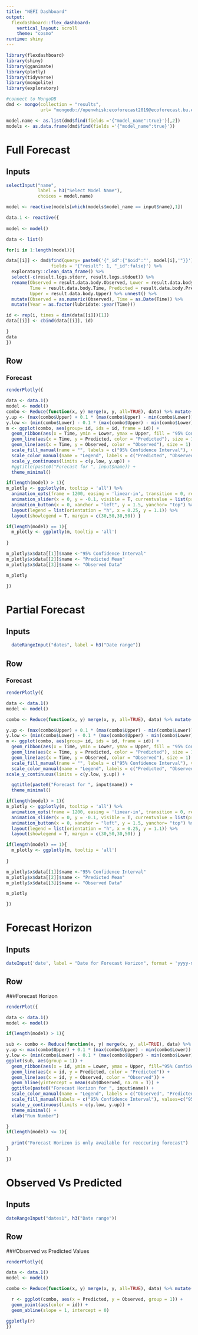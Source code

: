 ```yaml
---
title: "NEFI Dashboard"
output: 
  flexdashboard::flex_dashboard:
    vertical_layout: scroll
    theme: "cosmo"
runtime: shiny
---
```


```r
library(flexdashboard)
library(shiny)
library(gganimate)
library(plotly)
library(tidyverse)
library(mongolite)
library(exploratory)

#connect to MongoDB
dmd <- mongo(collection = "results",
             url= "mongodb://openwhisk:ecoforecast2019@ecoforecast.bu.edu:27017/EcoForecastTest")

model.name <- as.list(dmd$find(fields ='{"model_name":true}')[,2])
models <- as.data.frame(dmd$find(fields ='{"model_name":true}'))

```

Full Forecast
=======================================================================

Inputs {.sidebar}
-----------------------------------------------------------------------
```r
selectInput("name", 
            label = h3("Select Model Name"), 
            choices = model.name)

```

```r

model <- reactive(models[which(models$model_name == input$name),1])

data.1 <- reactive({
  
model <- model()

data <- list()

for(i in 1:length(model)){

data[[i]] <- dmd$find(query= paste0('{"_id":{"$oid":"', model[i],'"}}') , 
                 fields = '{"result": 1, "_id":false}') %>% 
  exploratory::clean_data_frame() %>% 
  select(-c(result.logs.stderr, result.logs.stdout)) %>% 
  rename(Observed = result.data.body.Observed, Lower = result.data.body.Lower,
         Time = result.data.body.Time, Predicted = result.data.body.Predicted, 
         Upper = result.data.body.Upper) %>% unnest() %>% 
  mutate(Observed = as.numeric(Observed), Time = as.Date(Time)) %>% 
  mutate(Year = as.factor(lubridate::year(Time)))

id <- rep(i, times = dim(data[[i]])[1])
data[[i]] <- cbind(data[[i]], id)

}
data
})

```

Row
-----------------------------------------------------------------------

### Forecast
```r

renderPlotly({

data <- data.1()  
model <- model()
combo <- Reduce(function(x, y) merge(x, y, all=TRUE), data) %>% mutate(id = as.factor(id))
y.up <- (max(combo$Upper) + 0.1 * (max(combo$Upper) - min(combo$Lower)))
y.low <- (min(combo$Lower) - 0.1 * (max(combo$Upper) - min(combo$Lower)))
m <- ggplot(combo, aes(group= id, ids = id, frame = id)) + 
  geom_ribbon(aes(x = Time, ymin = Lower, ymax = Upper, fill = "95% Confidence Interval"), alpha = 0.4) + 
  geom_line(aes(x = Time, y = Predicted, color = "Predicted"), size = 1) + 
  geom_line(aes(x = Time, y = Observed, color = "Observed"), size = 1) + 
  scale_fill_manual(name = "", labels = c("95% Confidence Interval"), values=c("95% Confidence Interval" = "blue1")) +
  scale_color_manual(name = "Legend", labels = c("Predicted", "Observed"), values=c("Predicted" = "skyblue1", "Observed" = "firebrick4")) + 
  scale_y_continuous(limits = c(y.low, y.up)) + 
  #ggtitle(paste0("Forecast for ", input$name)) + 
  theme_minimal() 

if(length(model) > 1){
m_plotly <- ggplotly(m, tooltip = 'all') %>% 
  animation_opts(frame = 1200, easing = 'linear-in', transition = 0, redraw = T, mode = "next") %>% 
  animation_slider(x = 0, y = -0.1, visible = T, currentvalue = list(prefix = "Forecast Date:", font = list(color = 'black'))) %>%
  animation_button(x = 0, xanchor = "left", y = 1.5, yanchor= "top") %>% 
  layout(legend = list(orientation = "h", x = 0.25, y = 1.1)) %>% 
  layout(showlegend = T, margin = c(30,50,30,50)) } 

if(length(model) == 1){
  m_plotly <- ggplotly(m, tooltip = 'all')
  
}

m_plotly$x$data[[1]]$name <-"95% Confidence Interval"
m_plotly$x$data[[2]]$name <- "Predicted Mean"
m_plotly$x$data[[3]]$name <- "Observed Data"

m_plotly

})


```

Partial Forecast
=======================================================================

Inputs {.sidebar}
-----------------------------------------------------------------------
```r
  dateRangeInput("dates", label = h3("Date range"))

```



Row
-----------------------------------------------------------------------
### Forecast
```r

renderPlotly({

data <- data.1()
model <- model()

combo <- Reduce(function(x, y) merge(x, y, all=TRUE), data) %>% mutate(id = as.factor(id)) %>% filter(Time >= input$dates[1]) %>% filter(Time <= input$dates[2])

y.up <- (max(combo$Upper) + 0.1 * (max(combo$Upper) - min(combo$Lower)))
y.low <- (min(combo$Lower) - 0.1 * (max(combo$Upper) - min(combo$Lower)))
m <- ggplot(combo, aes(group= id, ids = id, frame = id)) + 
  geom_ribbon(aes(x = Time, ymin = Lower, ymax = Upper, fill = "95% Confidence Interval"), alpha = 0.4) + 
  geom_line(aes(x = Time, y = Predicted, color = "Predicted"), size = 1) + 
  geom_line(aes(x = Time, y = Observed, color = "Observed"), size = 1) + 
  scale_fill_manual(name = "", labels = c("95% Confidence Interval"), values=c("95% Confidence Interval" = "blue1")) +
  scale_color_manual(name = "Legend", labels = c("Predicted", "Observed"), values=c("Predicted" = "skyblue1", "Observed" = "firebrick4")) + 
scale_y_continuous(limits = c(y.low, y.up)) + 

  ggtitle(paste0("Forecast for ", input$name)) + 
  theme_minimal() 

if(length(model) > 1){
m_plotly <- ggplotly(m, tooltip = 'all') %>% 
  animation_opts(frame = 1200, easing = 'linear-in', transition = 0, redraw = T, mode = "next") %>% 
  animation_slider(x = 0, y = -0.1, visible = T, currentvalue = list(prefix = "Forecast Date:", font = list(color = 'black'))) %>%
  animation_button(x = 0, xanchor = "left", y = 1.5, yanchor= "top") %>% 
  layout(legend = list(orientation = "h", x = 0.25, y = 1.1)) %>% 
  layout(showlegend = T, margin = c(30,50,30,50)) } 

if(length(model) == 1){
  m_plotly <- ggplotly(m, tooltip = 'all')
  
}

m_plotly$x$data[[1]]$name <-"95% Confidence Interval"
m_plotly$x$data[[2]]$name <- "Predicted Mean"
m_plotly$x$data[[3]]$name <- "Observed Data"

m_plotly

})


```


Forecast Horizon 
=======================================================================

Inputs {.sidebar}
-----------------------------------------------------------------------

```r
dateInput('date', label = "Date for Forecast Horizon", format = 'yyyy-mm-dd')
```


Row
-----------------------------------------------------------------------
###Forecast Horizon 
```r
renderPlot({

data <- data.1()
model <- model()

if(length(model) > 1){

sub <- combo <- Reduce(function(x, y) merge(x, y, all=TRUE), data) %>% mutate(id = as.factor(id)) %>% filter(Time == input$date) %>% arrange(id)
y.up <- max(combo$Upper) + 0.1 * (max(combo$Upper) - min(combo$Lower))
y.low <- (min(combo$Lower) - 0.1 * (max(combo$Upper) - min(combo$Lower)))
ggplot(sub, aes(group = 1)) + 
  geom_ribbon(aes(x = id, ymin = Lower, ymax = Upper, fill="95% Confidence Interval"), alpha = 0.4) + 
  geom_line(aes(x = id, y = Predicted, color = "Predicted")) + 
  geom_line(aes(x = id, y = Observed, color = "Observed")) + 
  geom_hline(yintercept = mean(sub$Observed, na.rm = T)) + 
  ggtitle(paste0("Forecast Horizon for ", input$name)) + 
  scale_color_manual(name = "Legend", labels = c("Observed", "Predicted"), values=c("Observed" = "black", "Predicted" = "skyblue1")) +
  scale_fill_manual(labels = c("95% Confidence Interval"), values=c("95% Confidence Interval" = "blue1")) + 
  scale_y_continuous(limits = c(y.low, y.up)) + 
  theme_minimal() + 
  xlab("Run Number")

}
if(length(model) <= 1){
  
  print("Forecast Horizon is only available for reoccuring forecast")
}

})

```


Observed Vs Predicted
=======================================================================
Inputs {.sidebar}
-----------------------------------------------------------------------
```r
dateRangeInput("dates1", h3("Date range"))

```

Row
-----------------------------------------------------------------------

###Observed vs Predicted Values 
```r
renderPlotly({

data <- data.1()
model <- model()

combo <- Reduce(function(x, y) merge(x, y, all=TRUE), data) %>% mutate(id = as.factor(id)) %>% filter(Time >= input$dates1[1]) %>% filter(Time <= input$dates1[2])

  r <- ggplot(combo, aes(x = Predicted, y = Observed, group = 1)) + 
  geom_point(aes(color = id)) + 
  geom_abline(slope = 1, intercept = 0)

ggplotly(r)
})
```



